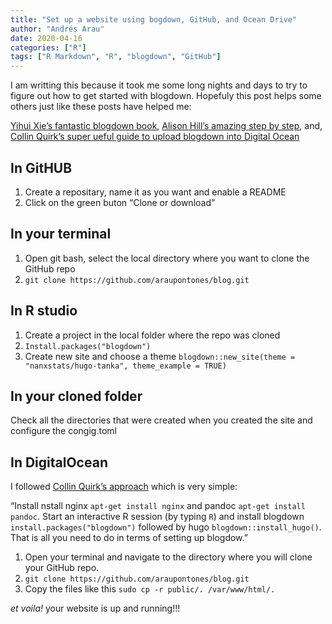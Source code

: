 ```yaml
---
title: "Set up a website using bogdown, GitHub, and Ocean Drive"
author: "Andrés Arau"
date: 2020-04-16
categories: ["R"]
tags: ["R Markdown", "R", "blogdown", "GitHub"]
---
```



I am writting this because it took me some long nights and days to try to figure out how to get started with blogdown. Hopefuly this post helps some others just like these posts have helped me:

[Yihui Xie's fantastic blogdown book](https://bookdown.org/yihui/blogdown/installation.html),
[Alison Hill's amazing step by step](https://alison.rbind.io/post/2017-06-12-up-and-running-with-blogdown/),
and, [Collin Quirk's super ueful guide to upload blogdown into Digital Ocean](http://colinquirk.com/blogdown-on-digitalocean/)



## In GitHUB

1. Create a repositary, name it as you want and enable a README
2. Click on the green buton "Clone or download"


## In your terminal

1. Open git bash, select the local directory where you want to clone the GitHub repo
2. `git clone https://github.com/araupontones/blog.git`

## In R studio 

1. Create a project in the local folder where the repo was cloned
2. `Install.packages("blogdown")`
3. Create  new site and choose a theme `blogdown::new_site(theme = "nanxstats/hugo-tanka", theme_example = TRUE)`

## In your cloned folder 

Check all the directories that were created when you created the site and configure the congig.toml

## In DigitalOcean

I followed [Collin Quirk's approach](http://colinquirk.com/blogdown-on-digitalocean/) which is very simple:

"Install nstall nginx `apt-get install nginx` and pandoc `apt-get install pandoc`. Start an interactive R session (by typing `R`) and install blogdown `install.packages("blogdown")` followed by hugo `blogdown::install_hugo()`. That is all you need to do in terms of setting up blogdow."


1. Open your terminal and navigate to the directory where you will clone your GitHub repo.
2. `git clone https://github.com/araupontones/blog.git`
3. Copy the files like this `sudo cp -r public/. /var/www/html/.`

*et voila!* your website is up and running!!!








